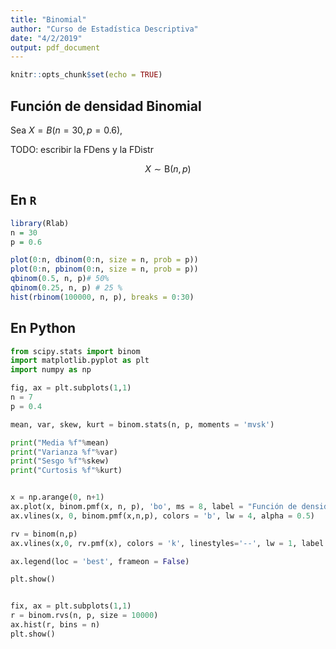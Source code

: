 ```yaml
---
title: "Binomial"
author: "Curso de Estadística Descriptiva"
date: "4/2/2019"
output: pdf_document
---
```


```r
knitr::opts_chunk$set(echo = TRUE)
```

## Función de densidad Binomial
Sea $X = B(n = 30, p = 0.6)$,

TODO: escribir la FDens y la FDistr

$$X\sim \text{B}(n,p)$$

## En `R`

```r
library(Rlab)
n = 30
p = 0.6

plot(0:n, dbinom(0:n, size = n, prob = p))
plot(0:n, pbinom(0:n, size = n, prob = p))
qbinom(0.5, n, p)# 50%
qbinom(0.25, n, p) # 25 %
hist(rbinom(100000, n, p), breaks = 0:30)
```

## En Python

```python
from scipy.stats import binom 
import matplotlib.pyplot as plt
import numpy as np

fig, ax = plt.subplots(1,1)
n = 7
p = 0.4

mean, var, skew, kurt = binom.stats(n, p, moments = 'mvsk')

print("Media %f"%mean)
print("Varianza %f"%var)
print("Sesgo %f"%skew)
print("Curtosis %f"%kurt)


x = np.arange(0, n+1)
ax.plot(x, binom.pmf(x, n, p), 'bo', ms = 8, label = "Función de densidad de B(7,0.4)")
ax.vlines(x, 0, binom.pmf(x,n,p), colors = 'b', lw = 4, alpha = 0.5)

rv = binom(n,p)
ax.vlines(x,0, rv.pmf(x), colors = 'k', linestyles='--', lw = 1, label = "Distribución teórica")

ax.legend(loc = 'best', frameon = False)

plt.show()


fix, ax = plt.subplots(1,1)
r = binom.rvs(n, p, size = 10000)
ax.hist(r, bins = n)
plt.show()
```

